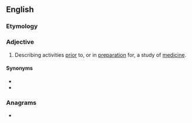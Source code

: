 ==English==

===Etymology===
{{prefix|en|pre|medical}}

===Adjective===
{{en-adj|-}}

# Describing activities [[prior]] to, or in [[preparation]] for, a study of [[medicine]].

====Synonyms====
* {{l|en|pre-med}}
* {{l|en|premed}}

===Anagrams===
* {{anagrams|en|a=acdeeilmpr|pre-decimal|predecimal}}